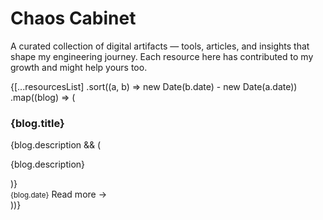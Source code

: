 

# Chaos Cabinet

<AnimatedName />

<div className="space-content">
  <p className="text-body text-gray-700 dark:text-gray-300 leading-relaxed">
    A curated collection of digital artifacts — tools, articles, and insights that shape my engineering journey. Each resource here has contributed to my growth and might help yours too.
  </p>

  <div className="space-y-4">
    {[...resourcesList]
      .sort((a, b) => new Date(b.date) - new Date(a.date))
      .map((blog) => (
        <Link key={blog.slug} href={`/writings/${blog.slug}`} className="block group no-underline">
          <article className="p-4 rounded-lg hover:bg-gray-50 dark:hover:bg-gray-900/50 transition-all duration-200 border border-transparent hover:border-gray-200 dark:hover:border-gray-800 hover:shadow-sm">
            <div className="space-y-2">
              <h3 className="text-title text-gray-800 dark:text-gray-200 group-hover:text-indigo-600 dark:group-hover:text-indigo-400 transition-colors duration-200 m-0">
                {blog.title}
              </h3>
              {blog.description && (
                <p className="text-gray-600 dark:text-gray-400 text-sm leading-relaxed m-0">
                  {blog.description}
                </p>
              )}
              <div className="flex items-center justify-between">
                <Small>{blog.date}</Small>
                <span className="text-sm text-indigo-600 dark:text-indigo-400 font-medium group-hover:translate-x-1 transition-transform duration-200">
                  Read more →
                </span>
              </div>
            </div>
          </article>
        </Link>
      ))}
  </div>
</div>